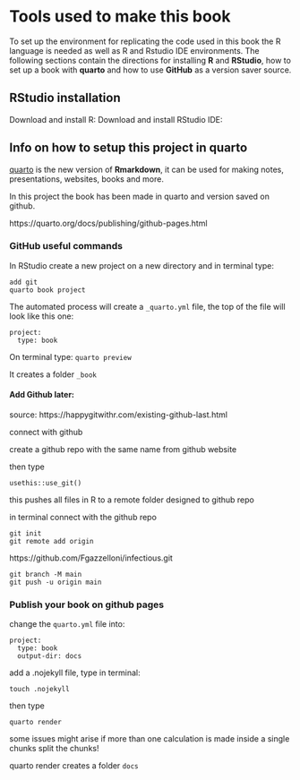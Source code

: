 # Tools used to make this book {#sec-appendixB}

To set up the environment for replicating the code used in this book the R language is needed as well as R and Rstudio IDE environments. The following sections contain the directions for installing **R** and **RStudio**, how to set up a book with **quarto** and how to use **GitHub** as a version saver source.

## RStudio installation

Download and install R: Download and install RStudio IDE:

## Info on how to setup this project in quarto

[quarto](https://quarto.org/) is the new version of **Rmarkdown**, it can be used for making notes, presentations, websites, books and more.

In this project the book has been made in quarto and version saved on github.

https://quarto.org/docs/publishing/github-pages.html

### GitHub useful commands

In RStudio create a new project on a new directory and in terminal type:

    add git
    quarto book project

The automated process will create a `_quarto.yml` file, the top of the file will look like this one:

    project:
      type: book

On terminal type: `quarto preview`

It creates a folder `_book`

#### Add Github later:

source: https://happygitwithr.com/existing-github-last.html

connect with github

create a github repo with the same name from github website

then type

    usethis::use_git()

this pushes all files in R to a remote folder designed to github repo

in terminal connect with the github repo

    git init 
    git remote add origin

https://github.com/Fgazzelloni/infectious.git

    git branch -M main 
    git push -u origin main 
    

### Publish your book on github pages

change the `quarto.yml` file into:

    project: 
      type: book 
      output-dir: docs 

add a .nojekyll file, type in terminal:

    touch .nojekyll 

then type

    quarto render 

some issues might arise if more than one calculation is made inside a single chunks split the chunks!

quarto render creates a folder `docs`
